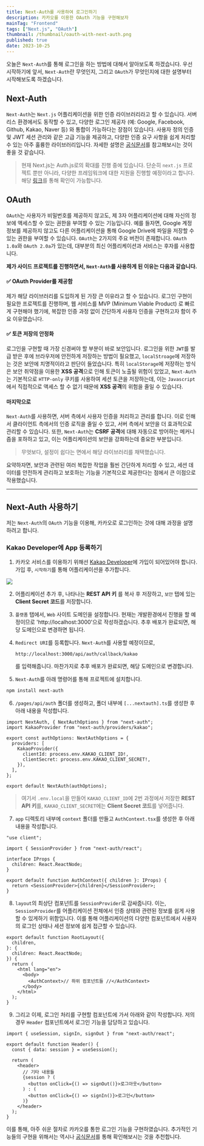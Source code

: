 ```yaml
---
title: Next-Auth를 사용하여 로그인하기
description: 카카오를 이용한 OAuth 기능을 구현해보자
mainTag: "Frontend"
tags: ["Next.js", "OAuth"]
thumbnail: /thumbnail/oauth-with-next-auth.png
published: true
date: 2023-10-25
---
```


오늘은 `Next-Auth`를 통해 로그인을 하는 방법에 대해서 알아보도록 하겠습니다.
우선 시작하기에 앞서, `Next-Auth`란 무엇인지, 그리고 `OAuth`가 무엇인지에 대한 설명부터 시작해보도록 하겠습니다.

## Next-Auth

`Next-Auth`는 `Next.js` 어플리케이션을 위한 인증 라이브러리라고 할 수 있습니다.
서버리스 환경에서도 동작할 수 있고, 다양한 로그인 제공자 (예: Google, Facebook, Github, Kakao, Naver 등) 와 통합이 가능하다는 장점이 있습니다.
사용자 정의 인증 및 JWT 세션 관리와 같은 고급 기능을 제공하고, 다양한 인증 요구 사항을 쉽게 처리할 수 있는 아주 훌륭한 라이브러리입니다.
자세한 설명은 [공식문서](https://next-auth.js.org/getting-started/introduction)를 참고해보시는 것이 좋을 것 같습니다.

> 현재 Next.js는 Auth.js로의 확대를 진행 중에 있습니다. 단순히 `next.js` 프로젝트 뿐만 아니라,
> 다양한 프레임워크에 대한 지원을 진행할 예정이라고 합니다.
> 해당 [링크](https://authjs.dev/getting-started/introduction)를 통해 확인이 가능합니다.

## OAuth

`OAuth`는 사용자가 비밀번호를 제공하지 않고도, 제 3자 어플리케이션에 대해 자신의 정보에 액세스할 수 있는 권한을 부여할 수 있는 기능입니다.
예를 들자면, Google 계정 정보를 제공하지 않고도 다른 어플리케이션을 통해 Google Drive에 파일을 저장할 수 있는 권한을 부여할 수 있습니다.
`OAuth`는 2가지의 주요 버전이 존재합니다.
`OAuth 1.0a`와 `OAuth 2.0a`가 있는데, 대부분의 최신 어플리케이션과 서비스는 후자를 사용합니다.

**제가 사이드 프로젝트를 진행하면서, `Next-Auth`를 사용하게 된 이유는 다음과 같습니다.**

#### ✅ OAuth Provider를 제공함

제가 해당 라이브러리를 도입하게 된 가장 큰 이유라고 할 수 있습니다.
로그인 구현이 필요한 프로젝트를 진행하며, 웹 서비스를 MVP (Minimum Viable Product) 로 빠르게 구현해야 했기에,
복잡한 인증 과정 없이 간단하게 사용자 인증을 구현하고자 함이 주요 이유였습니다.

#### ✅ 토큰 저장의 안정화

로그인을 구현할 때 가장 신경써야 할 부분이 바로 보안입니다.
로그인을 위한 `JWT`를 발급 받은 후에 브라우저에 안전하게 저장하는 방법이 필요했고, `localStroage`에 저장하는 것은 보안에 치명적이라고 판단이 들었습니다.
특히 `localStorage`에 저장하는 방식은 보안 취약점을 이용한 **XSS 공격**으로 인해 토큰이 노출될 위험이 있었고,
`Next-Auth`는 기본적으로 `HTTP-only` 쿠키를 사용하여 세션 토큰을 저장하는데, 이는 `Javascript`에서 직접적으로 액세스 할 수 없기 때문에 **XSS 공격**의 위험을 줄일 수 있습니다.

#### 마지막으로

`Next-Auth`를 사용하면, 서버 측에서 사용자 인증을 처리하고 관리를 합니다.
이로 인해서 클라이언트 측에서의 인증 로직을 줄일 수 있고, 서버 측에서 보안을 더 효과적으로 관리할 수 있습니다.
또한, `Next-Auth`는 **CSRF 공격**에 대해 자동으로 방어하는 메커니즘을 포하하고 있고, 이는 어플리케이션의 보안을 강화하는데 중요한 부분입니다.

> 무엇보다, 설정이 쉽다는 면에서 해당 라이브러리를 채택했습니다.

요약하자면, 보안과 관련된 여러 복잡한 작업을 훨씬 간단하게 처리할 수 있고, 세션 데이터를 안전하게 관리하고 보호하는 기능을 기본적으로 제공한다는 점에서 큰 이점으로 작용했습니다.

---

## Next-Auth 사용하기

저는 `Next-Auth`의 `OAuth` 기능을 이용해, 카카오로 로그인하는 것에 대해 과정을 설명하려고 합니다.

### Kakao Developer에 App 등록하기

1. 카카오 서비스를 이용하기 위해선 [Kakao Developer](https://developers.kakao.com/)에 가입이 되어있어야 합니다.
   가입 후, `시작하기`를 통해 어플리케이션을 추가합니다.

![](/posts/oauth-with-next-auth/desc-1.png)

2. 어플리케이션 추가 후, 나타나는 **REST API 키** 를 복사 후 저장하고, `보안` 탭에 있는 **Client Secret 코드**를 저장합니다.

3. `플랫폼` 탭에서, `Web` 사이트 도메인을 설정합니다.
   현재는 개발환경에서 진행을 할 예정이므로 'http://localhost:3000'으로 작성하겠습니다.
   추후 배포가 완료되면, 해당 도메인으로 변경하면 됩니다.

4. `Redirect URI`를 등록합니다.
   `Next-Auth`를 사용할 예정이므로,

   ```
   http://localhost:3000/api/auth/callback/kakao
   ```

   를 입력해줍니다.
   마찬가지로 추후 배포가 완료되면, 해당 도메인으로 변경합니다.

5. `Next-Auth`를 아래 명령어를 통해 프로젝트에 설치합니다.

```zsh
npm install next-auth
```

6. `/pages/api/auth` 폴더를 생성하고, 폴더 내부에 `[...nextauth].ts`를 생성한 후 아래 내용을 작성합니다.

```tsx title="pages/api/auth/[...nextauth].ts"
import NextAuth, { NextAuthOptions } from "next-auth";
import KakaoProvider from "next-auth/providers/kakao";

export const authOptions: NextAuthOptions = {
  providers: [
    KakaoProvider({
      clientId: process.env.KAKAO_CLIENT_ID!,
      clientSecret: process.env.KAKAO_CLIENT_SECRET!,
    }),
  ],
};

export default NextAuth(authOptions);
```

> 여기서 `.env.local`을 만들어 `KAKAO_CLIENT_ID`에 2번 과정에서 저장한 **REST API 키**를, `KAKAO_CLIENT_SECRET`에는 **Client Secret 코드**를 넣어줍니다.

7. `app` 디렉토리 내부에 `context` 폴더를 만들고 `AuthContext.tsx`를 생성한 후 아래 내용을 작성합니다.

```tsx title="context/AuthContext.tsx"
"use client";

import { SessionProvider } from "next-auth/react";

interface IProps {
  children: React.ReactNode;
}

export default function AuthContext({ children }: IProps) {
  return <SessionProvider>{children}</SessionProvider>;
}
```

8. `layout`의 최상단 컴포넌트를 `SessionProvider`로 감싸줍니다.
   이는, `SessionProvider`를 어플리케이션 전체에서 인증 상태와 관련된 정보를 쉽게 사용할 수 있게하기 위함입니다.
   이를 통해 어플리케이션의 다양한 컴포넌트에서 사용자의 로그인 상태나 세션 정보에 쉽게 접근할 수 있습니다.

```tsx title="layout.tsx"
export default function RootLayout({
  children,
}: {
  children: React.ReactNode;
}) {
  return (
    <html lang="en">
      <body>
        <AuthContext>// 하위 컴포넌트들 //</AuthContext>
      </body>
    </html>
  );
}
```

9. 그리고 이제, 로그인 처리를 구현할 컴포넌트에 가서 아래와 같이 작성합니다.
   저의 경우 `Header` 컴포넌트에서 로그인 기능을 담당하고 있습니다.

```tsx title="components/Header.tsx"
import { useSession, signIn, signOut } from "next-auth/react";

export default function Header() {
  const { data: session } = useSession();

  return (
    <header>
      // 기타 내용들
      {session ? (
        <button onClick={() => signOut()}>로그아웃</button>
      ) : (
        <button onClick={() => signIn()}>로그인</button>
      )}
    </header>
  );
}
```

이를 통해, 아주 쉬운 절차로 카카오를 통한 로그인 기능을 구현하였습니다.
추가적인 기능들의 구현을 위해서는 역시나 [공식문서](https://next-auth.js.org/getting-started/introduction)를 통해 확인해보시는 것을 추천합니다.
